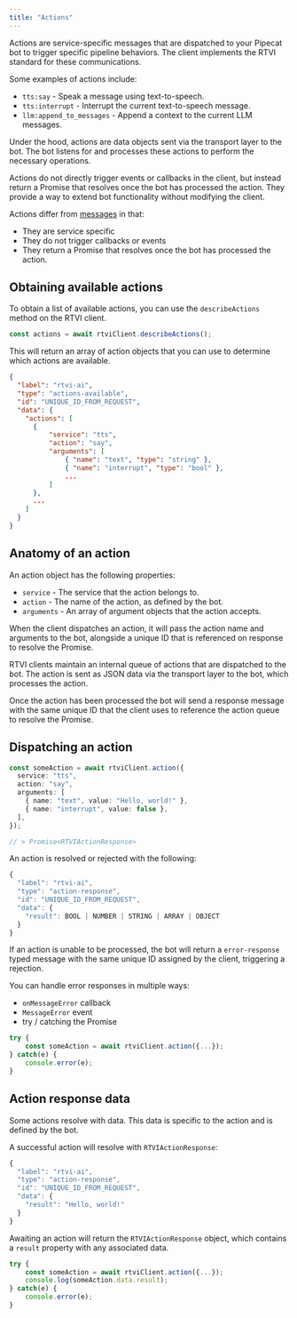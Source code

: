 ```yaml
---
title: "Actions"
---
```


Actions are service-specific messages that are dispatched to your Pipecat bot to trigger specific pipeline behaviors. The client implements the RTVI standard for these communications.

Some examples of actions include:

- `tts:say` - Speak a message using text-to-speech.
- `tts:interrupt` - Interrupt the current text-to-speech message.
- `llm:append_to_messages` - Append a context to the current LLM messages.

Under the hood, actions are data objects sent via the transport layer to the bot. The bot listens for and processes these actions to perform the necessary operations.

Actions do not directly trigger events or callbacks in the client, but instead return a Promise that resolves once the bot has processed the action. They provide a way to extend bot functionality without modifying the client.

Actions differ from [messages](./messages) in that:

- They are service specific
- They do not trigger callbacks or events
- They return a Promise that resolves once the bot has processed the action.

## Obtaining available actions

To obtain a list of available actions, you can use the `describeActions` method on the RTVI client.

```javascript
const actions = await rtviClient.describeActions();
```

This will return an array of action objects that you can use to determine which actions are available.

```json
{
  "label": "rtvi-ai",
  "type": "actions-available",
  "id": "UNIQUE_ID_FROM_REQUEST",
  "data": {
    "actions": [
      {
	      "service": "tts",
	      "action": "say",
	      "arguments": [
		      { "name": "text", "type": "string" },
		      { "name": "interrupt", "type": "bool" },
		      ...
	      ]
      },
      ...
    ]
  }
}
```

## Anatomy of an action

An action object has the following properties:

- `service` - The service that the action belongs to.
- `action` - The name of the action, as defined by the bot.
- `arguments` - An array of argument objects that the action accepts.

When the client dispatches an action, it will pass the action name and arguments to the bot, alongside a unique ID that is referenced on response to resolve the Promise.

RTVI clients maintain an internal queue of actions that are dispatched to the bot. The action is sent as JSON data via the transport layer to the bot, which processes the action.

Once the action has been processed the bot will send a response message with the same unique ID that the client uses to reference the action queue to resolve the Promise.

## Dispatching an action

```typescript
const someAction = await rtviClient.action({
  service: "tts",
  action: "say",
  arguments: [
    { name: "text", value: "Hello, world!" },
    { name: "interrupt", value: false },
  ],
});

// > Promise<RTVIActionResponse>
```

An action is resolved or rejected with the following:

```typescript
{
  "label": "rtvi-ai",
  "type": "action-response",
  "id": "UNIQUE_ID_FROM_REQUEST",
  "data": {
    "result": BOOL | NUMBER | STRING | ARRAY | OBJECT
  }
}
```

If an action is unable to be processed, the bot will return a `error-response` typed message with the same unique ID assigned by the client, triggering a rejection.

You can handle error responses in multiple ways:

- `onMessageError` callback
- `MessageError` event
- try / catching the Promise

```typescript
try {
	const someAction = await rtviClient.action({...});
} catch(e) {
	console.error(e);
}
```

## Action response data

Some actions resolve with data. This data is specific to the action and is defined by the bot.

A successful action will resolve with `RTVIActionResponse`:

```typescript
{
  "label": "rtvi-ai",
  "type": "action-response",
  "id": "UNIQUE_ID_FROM_REQUEST",
  "data": {
	"result": "Hello, world!"
  }
}
```

Awaiting an action will return the `RTVIActionResponse` object, which contains a `result` property with any associated data.

```typescript
try {
	const someAction = await rtviClient.action({...});
	console.log(someAction.data.result);
} catch(e) {
	console.error(e);
}
```
